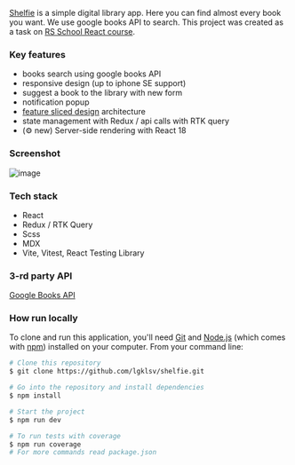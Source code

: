 [Shelfie](https://github.com/lgklsv/shelfie) is a simple
digital library app. Here you can find almost every book you want. We use google books API to search. This project was created as a task on [RS School React course](https://rs.school/react/).

### Key features

- books search using google books API
- responsive design (up to iphone SE support)
- suggest a book to the library with new form
- notification popup
- [feature sliced design](https://feature-sliced.design/) architecture
- state management with Redux / api calls with RTK query
- (⚙️ new) Server-side rendering with React 18

### Screenshot

![image](https://user-images.githubusercontent.com/101424508/230730175-70290ba4-3a67-4978-836e-ac7611a9f626.png)

### Tech stack

- React
- Redux / RTK Query
- Scss
- MDX
- Vite, Vitest, React Testing Library

### 3-rd party API

[Google Books API](https://developers.google.com/books/docs/v1/using)

### How run locally

To clone and run this application, you'll need [Git](https://git-scm.com) and [Node.js](https://nodejs.org/en/download/) (which comes with [npm](http://npmjs.com)) installed on your computer. From your command line:

```bash
# Clone this repository
$ git clone https://github.com/lgklsv/shelfie.git

# Go into the repository and install dependencies
$ npm install

# Start the project
$ npm run dev

# To run tests with coverage
$ npm run coverage
# For more commands read package.json
```

